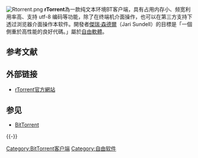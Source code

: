 {{Expand English}}
{{lowercase}}
[[File:Rtorrent.png|thumb]]
'''rTorrent'''為一款纯文本环境BT客户端，具有占用内存小、频宽利用率高、支持 utf-8 编码等功能，除了在终端机介面操作，也可以在第三方支持下透过浏览器介面操作本软件。開發者[[傑瑞·森德爾|傑瑞·森德爾]]（Jari Sundell）的目標是「一個側重於高性能的良好代碼。」屬於[[自由軟體|自由軟體]]。

== 参考文献 ==
{{Reflist}}

== 外部链接 ==
* {{en}}[https://web.archive.org/web/20140219235416/http://libtorrent.rakshasa.no/ rTorrent官方網站]

== 参见 ==
{{Portal|自由软件}}
* [[BitTorrent|BitTorrent]]

{{-}}
{{BitTorrent}}

[[Category:BitTorrent客户端|Category:BitTorrent客户端]]
[[Category:自由软件|Category:自由软件]]

{{自由软件小作品}}